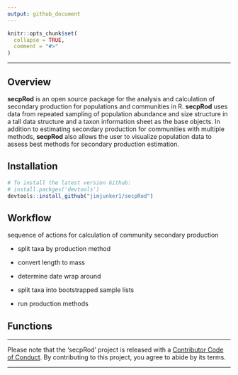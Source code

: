 ```yaml
---
output: github_document
---
```

<!-- README.md is generated from README.Rmd. Please edit that file -->

```r
knitr::opts_chunk$set(
  collapse = TRUE,
  comment = "#>"
)
```

---

Overview
--------

**secpRod** is an open source package for the analysis and calculation of secondary production for populations and communities in R. **secpRod** uses data from repeated sampling of population abundance and size structure in a tall data structure and a taxon information sheet as the base objects. In addition to estimating secondary production for communities with multiple methods, **secpRod** also allows the user to visualize population data to assess best methods for secondary production estimation.

Installation
------------

```r
# To install the latest version Github:
# install.packges('devtools')
devtools::install_github("jimjunker1/secpRod")
```
Workflow
--------

sequence of actions for calculation of community secondary production

- split taxa by production method

- convert length to mass

- determine date wrap around

- split taxa into bootstrapped sample lists

- run production methods


Functions
---------

<!-- secpRod has XX functions related to data organization: -->

<!-- - `frac_merge` takes raw count data and provides areal and subsampling adjustments. This function includes QA/QC checks for un-paired fractions and returns size-class abundance standardized to area. -->
<!-- - `mass_adj` combines  -->

<!-- secpRod has XX functions related to data visualization: -->

<!-- - `len_freq` combines data returned from `frac_merge` to taxon-level histograms -->
<!-- - `allen_curve` takes  -->

-----

Please note that the 'secpRod' project is released with a [Contributor Code of Conduct](.github/CODE_OF_CONDUCT.md). By contributing to this project, you agree to abide by its terms.

-----
